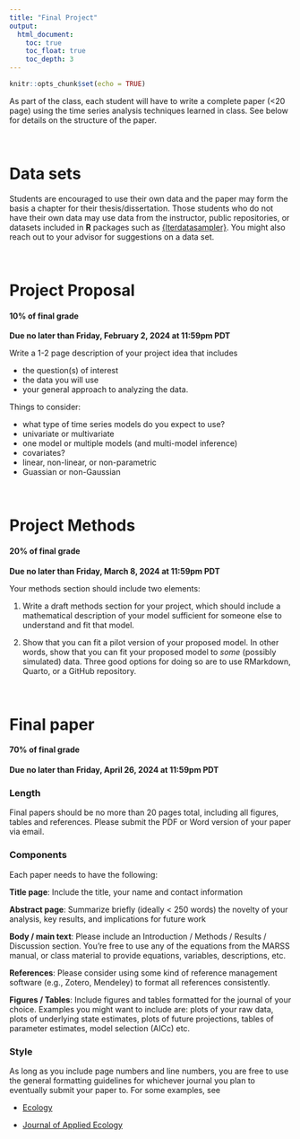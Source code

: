 ```yaml
---
title: "Final Project"
output:
  html_document:
    toc: true
    toc_float: true
    toc_depth: 3
---
```


```r
knitr::opts_chunk$set(echo = TRUE)
```

As part of the class, each student will have to write a complete paper (<20 page) using the time series analysis techniques learned in class. See below for details on the structure of the paper.

<br>

# Data sets

Students are encouraged to use their own data and the paper may form the basis a chapter for their thesis/dissertation. Those students who do not have their own data may use data from the instructor, public repositories, or datasets included in **R** packages such as [{lterdatasampler}](https://lter.github.io/lterdatasampler/). You might also reach out to your advisor for suggestions on a data set.

<br>

# Project Proposal

#### 10% of final grade

**Due no later than Friday, February 2, 2024 at 11:59pm PDT**

Write a 1-2 page description of your project idea that includes

* the question(s) of interest
* the data you will use
* your general approach to analyzing the data.

Things to consider:

* what type of time series models do you expect to use?
* univariate or multivariate
* one model or multiple models (and multi-model inference)
* covariates?
* linear, non-linear, or non-parametric
* Guassian or non-Gaussian

<br>

# Project Methods

#### 20% of final grade

**Due no later than Friday, March 8, 2024 at 11:59pm PDT**

Your methods section should include two elements:

1. Write a draft methods section for your project, which should include a mathematical description of your model sufficient for someone else to understand and fit that model.

2. Show that you can fit a pilot version of your proposed model. In other words, show that you can fit your proposed model to _some_ (possibly simulated) data. Three good options for doing so are to use RMarkdown, Quarto, or a GitHub repository.

<br>

# Final paper

#### 70% of final grade

**Due no later than Friday, April 26, 2024 at 11:59pm PDT**

### Length

Final papers should be no more than 20 pages total, including all figures, tables and references. Please submit the PDF or Word version of your paper via email.

### Components

Each paper needs to have the following:

**Title page**: Include the title, your name and contact information 

**Abstract page**: Summarize briefly (ideally < 250 words) the novelty of your analysis, key results, and implications for future work

**Body / main text**: Please include an Introduction / Methods / Results / Discussion section. You're free to use any of the equations from the MARSS manual, or class material to provide equations, variables, descriptions, etc. 

**References**: Please consider using some kind of reference management software (e.g., Zotero, Mendeley) to format all references consistently. 

**Figures / Tables**: Include figures and tables formatted for the journal of your choice. Examples you might want to include are: plots of your raw data, plots of underlying state estimates, plots of future projections, tables of parameter estimates, model selection (AICc) etc. 

### Style

As long as you include page numbers and line numbers, you are free to use the general formatting guidelines for whichever journal you plan to eventually submit your paper to. For some examples, see 

* [Ecology](http://esapubs.org/esapubs/preparation.htm)

* [Journal of Applied Ecology](http://www.journalofappliedecology.org/view/0/authorGuideline.html)

